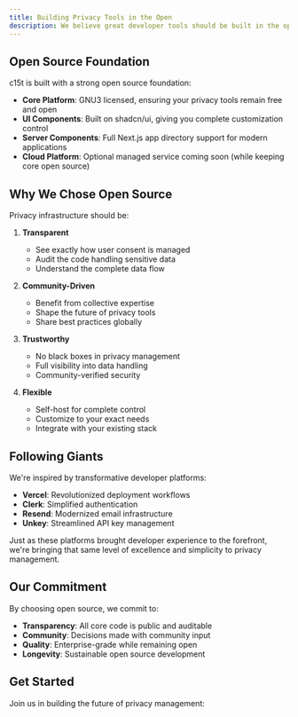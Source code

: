 ```yaml
---
title: Building Privacy Tools in the Open
description: We believe great developer tools should be built in the open, with transparency and community collaboration at their core. This philosophy guides how we're building modern privacy infrastructure.
---
```


## Open Source Foundation

c15t is built with a strong open source foundation:

- **Core Platform**: GNU3 licensed, ensuring your privacy tools remain free and open
- **UI Components**: Built on shadcn/ui, giving you complete customization control
- **Server Components**: Full Next.js app directory support for modern applications
- **Cloud Platform**: Optional managed service coming soon (while keeping core open source)

## Why We Chose Open Source

Privacy infrastructure should be:

1. **Transparent**
   - See exactly how user consent is managed
   - Audit the code handling sensitive data
   - Understand the complete data flow

2. **Community-Driven**
   - Benefit from collective expertise
   - Shape the future of privacy tools
   - Share best practices globally

3. **Trustworthy**
   - No black boxes in privacy management
   - Full visibility into data handling
   - Community-verified security

4. **Flexible**
   - Self-host for complete control
   - Customize to your exact needs
   - Integrate with your existing stack

## Following Giants

We're inspired by transformative developer platforms:

- **Vercel**: Revolutionized deployment workflows
- **Clerk**: Simplified authentication
- **Resend**: Modernized email infrastructure
- **Unkey**: Streamlined API key management

Just as these platforms brought developer experience to the forefront, we're bringing that same level of excellence and simplicity to privacy management.

## Our Commitment

By choosing open source, we commit to:

- **Transparency**: All core code is public and auditable
- **Community**: Decisions made with community input
- **Quality**: Enterprise-grade while remaining open
- **Longevity**: Sustainable open source development

## Get Started

Join us in building the future of privacy management:

<Cards>
  <Card 
    title="Contributing to c15t" 
    description="Learn how to contribute and join our community"
    href="/docs/open-source/contributing" 
  />
  <Card 
    title="License" 
    description="Understanding the GNU3 license and your rights"
    href="/docs/open-source/license" 
  />
</Cards>